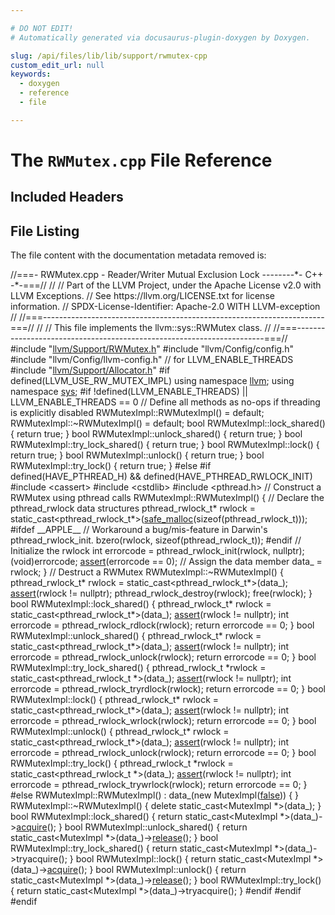 ```yaml
---

# DO NOT EDIT!
# Automatically generated via docusaurus-plugin-doxygen by Doxygen.

slug: /api/files/lib/lib/support/rwmutex-cpp
custom_edit_url: null
keywords:
  - doxygen
  - reference
  - file

---
```





# The `RWMutex.cpp` File Reference

<DoxygenPage pluginConfig={pluginConfig}>



## Included Headers

<IncludesList>
<IncludesListItem
  filePath="llvm/Support/RWMutex.h"
  permalink="/docs/api/files/include/include/llvm/include/llvm/support/rwmutex-h"
  isLocal="true" />
<IncludesListItem
  filePath="llvm/Config/config.h"
  permalink=""
  isLocal="true" />
<IncludesListItem
  filePath="llvm/Config/llvm-config.h"
  permalink=""
  isLocal="true" />
<IncludesListItem
  filePath="llvm/Support/Allocator.h"
  permalink="/docs/api/files/include/include/llvm/include/llvm/support/allocator-h"
  isLocal="true" />
</IncludesList>


## File Listing

The file content with the documentation metadata removed is:

<ProgramListing>

<Link id="l00001" /><CodeLine lineNumber="1"><span class="doxyHighlightComment">//===- RWMutex.cpp - Reader/Writer Mutual Exclusion Lock --------&#42;- C++ -&#42;-===//</span></CodeLine>
<Link id="l00002" /><CodeLine lineNumber="2"><span class="doxyHighlightComment">//</span></CodeLine>
<Link id="l00003" /><CodeLine lineNumber="3"><span class="doxyHighlightComment">// Part of the LLVM Project, under the Apache License v2.0 with LLVM Exceptions.</span></CodeLine>
<Link id="l00004" /><CodeLine lineNumber="4"><span class="doxyHighlightComment">// See https://llvm.org/LICENSE.txt for license information.</span></CodeLine>
<Link id="l00005" /><CodeLine lineNumber="5"><span class="doxyHighlightComment">// SPDX-License-Identifier: Apache-2.0 WITH LLVM-exception</span></CodeLine>
<Link id="l00006" /><CodeLine lineNumber="6"><span class="doxyHighlightComment">//</span></CodeLine>
<Link id="l00007" /><CodeLine lineNumber="7"><span class="doxyHighlightComment">//===----------------------------------------------------------------------===//</span></CodeLine>
<Link id="l00008" /><CodeLine lineNumber="8"><span class="doxyHighlightComment">//</span></CodeLine>
<Link id="l00009" /><CodeLine lineNumber="9"><span class="doxyHighlightComment">// This file implements the llvm::sys::RWMutex class.</span></CodeLine>
<Link id="l00010" /><CodeLine lineNumber="10"><span class="doxyHighlightComment">//</span></CodeLine>
<Link id="l00011" /><CodeLine lineNumber="11"><span class="doxyHighlightComment">//===----------------------------------------------------------------------===//</span></CodeLine>
<Link id="l00012" /><CodeLine lineNumber="12"></CodeLine>
<Link id="l00013" /><CodeLine lineNumber="13"><span class="doxyHighlightPreprocessor">#include &quot;<a href="/docs/api/files/include/include/llvm/include/llvm/support/rwmutex-h">llvm/Support/RWMutex.h</a>&quot;</span></CodeLine>
<Link id="l00014" /><CodeLine lineNumber="14"><span class="doxyHighlightPreprocessor">#include &quot;llvm/Config/config.h&quot;</span></CodeLine>
<Link id="l00015" /><CodeLine lineNumber="15"><span class="doxyHighlightPreprocessor">#include &quot;llvm/Config/llvm-config.h&quot;</span><span class="doxyHighlight"> </span><span class="doxyHighlightComment">// for LLVM&#95;ENABLE&#95;THREADS</span></CodeLine>
<Link id="l00016" /><CodeLine lineNumber="16"><span class="doxyHighlightPreprocessor">#include &quot;<a href="/docs/api/files/include/include/llvm/include/llvm/support/allocator-h">llvm/Support/Allocator.h</a>&quot;</span></CodeLine>
<Link id="l00017" /><CodeLine lineNumber="17"></CodeLine>
<Link id="l00018" /><CodeLine lineNumber="18"><span class="doxyHighlightPreprocessor">#if defined(LLVM&#95;USE&#95;RW&#95;MUTEX&#95;IMPL)</span></CodeLine>
<Link id="l00019" /><CodeLine lineNumber="19"><span class="doxyHighlightKeyword">using namespace </span><span class="doxyHighlight"><a href="/docs/api/namespaces/llvm">llvm</a>;</span></CodeLine>
<Link id="l00020" /><CodeLine lineNumber="20"><span class="doxyHighlightKeyword">using namespace </span><span class="doxyHighlight"><a href="/docs/api/namespaces/llvm/sys">sys</a>;</span></CodeLine>
<Link id="l00021" /><CodeLine lineNumber="21"></CodeLine>
<Link id="l00022" /><CodeLine lineNumber="22"><span class="doxyHighlightPreprocessor">#if !defined(LLVM&#95;ENABLE&#95;THREADS) || LLVM&#95;ENABLE&#95;THREADS == 0</span></CodeLine>
<Link id="l00023" /><CodeLine lineNumber="23"><span class="doxyHighlightComment">// Define all methods as no-ops if threading is explicitly disabled</span></CodeLine>
<Link id="l00024" /><CodeLine lineNumber="24"></CodeLine>
<Link id="l00025" /><CodeLine lineNumber="25"><span class="doxyHighlight">RWMutexImpl::RWMutexImpl() = </span><span class="doxyHighlightKeywordFlow">default</span><span class="doxyHighlight">;</span></CodeLine>
<Link id="l00026" /><CodeLine lineNumber="26"><span class="doxyHighlight">RWMutexImpl::~RWMutexImpl() = </span><span class="doxyHighlightKeywordFlow">default</span><span class="doxyHighlight">;</span></CodeLine>
<Link id="l00027" /><CodeLine lineNumber="27"></CodeLine>
<Link id="l00028" /><CodeLine lineNumber="28"><span class="doxyHighlightKeywordType">bool</span><span class="doxyHighlight"> RWMutexImpl::lock&#95;shared() &#123; </span><span class="doxyHighlightKeywordFlow">return</span><span class="doxyHighlight"> </span><span class="doxyHighlightKeyword">true</span><span class="doxyHighlight">; &#125;</span></CodeLine>
<Link id="l00029" /><CodeLine lineNumber="29"><span class="doxyHighlightKeywordType">bool</span><span class="doxyHighlight"> RWMutexImpl::unlock&#95;shared() &#123; </span><span class="doxyHighlightKeywordFlow">return</span><span class="doxyHighlight"> </span><span class="doxyHighlightKeyword">true</span><span class="doxyHighlight">; &#125;</span></CodeLine>
<Link id="l00030" /><CodeLine lineNumber="30"><span class="doxyHighlightKeywordType">bool</span><span class="doxyHighlight"> RWMutexImpl::try&#95;lock&#95;shared() &#123; </span><span class="doxyHighlightKeywordFlow">return</span><span class="doxyHighlight"> </span><span class="doxyHighlightKeyword">true</span><span class="doxyHighlight">; &#125;</span></CodeLine>
<Link id="l00031" /><CodeLine lineNumber="31"><span class="doxyHighlightKeywordType">bool</span><span class="doxyHighlight"> RWMutexImpl::lock() &#123; </span><span class="doxyHighlightKeywordFlow">return</span><span class="doxyHighlight"> </span><span class="doxyHighlightKeyword">true</span><span class="doxyHighlight">; &#125;</span></CodeLine>
<Link id="l00032" /><CodeLine lineNumber="32"><span class="doxyHighlightKeywordType">bool</span><span class="doxyHighlight"> RWMutexImpl::unlock() &#123; </span><span class="doxyHighlightKeywordFlow">return</span><span class="doxyHighlight"> </span><span class="doxyHighlightKeyword">true</span><span class="doxyHighlight">; &#125;</span></CodeLine>
<Link id="l00033" /><CodeLine lineNumber="33"><span class="doxyHighlightKeywordType">bool</span><span class="doxyHighlight"> RWMutexImpl::try&#95;lock() &#123; </span><span class="doxyHighlightKeywordFlow">return</span><span class="doxyHighlight"> </span><span class="doxyHighlightKeyword">true</span><span class="doxyHighlight">; &#125;</span></CodeLine>
<Link id="l00034" /><CodeLine lineNumber="34"></CodeLine>
<Link id="l00035" /><CodeLine lineNumber="35"><span class="doxyHighlightPreprocessor">#else</span></CodeLine>
<Link id="l00036" /><CodeLine lineNumber="36"></CodeLine>
<Link id="l00037" /><CodeLine lineNumber="37"><span class="doxyHighlightPreprocessor">#if defined(HAVE&#95;PTHREAD&#95;H) &amp;&amp; defined(HAVE&#95;PTHREAD&#95;RWLOCK&#95;INIT)</span></CodeLine>
<Link id="l00038" /><CodeLine lineNumber="38"></CodeLine>
<Link id="l00039" /><CodeLine lineNumber="39"><span class="doxyHighlightPreprocessor">#include &lt;cassert&gt;</span></CodeLine>
<Link id="l00040" /><CodeLine lineNumber="40"><span class="doxyHighlightPreprocessor">#include &lt;cstdlib&gt;</span></CodeLine>
<Link id="l00041" /><CodeLine lineNumber="41"><span class="doxyHighlightPreprocessor">#include &lt;pthread.h&gt;</span></CodeLine>
<Link id="l00042" /><CodeLine lineNumber="42"></CodeLine>
<Link id="l00043" /><CodeLine lineNumber="43"><span class="doxyHighlightComment">// Construct a RWMutex using pthread calls</span></CodeLine>
<Link id="l00044" /><CodeLine lineNumber="44"><span class="doxyHighlight">RWMutexImpl::RWMutexImpl()</span></CodeLine>
<Link id="l00045" /><CodeLine lineNumber="45"><span class="doxyHighlight">&#123;</span></CodeLine>
<Link id="l00046" /><CodeLine lineNumber="46"><span class="doxyHighlight">  </span><span class="doxyHighlightComment">// Declare the pthread&#95;rwlock data structures</span></CodeLine>
<Link id="l00047" /><CodeLine lineNumber="47"><span class="doxyHighlight">  pthread&#95;rwlock&#95;t&#42; rwlock =</span></CodeLine>
<Link id="l00048" /><CodeLine lineNumber="48"><span class="doxyHighlight">    </span><span class="doxyHighlightKeyword">static&#95;cast&lt;</span><span class="doxyHighlight">pthread&#95;rwlock&#95;t&#42;</span><span class="doxyHighlightKeyword">&gt;</span><span class="doxyHighlight">(<a href="/docs/api/namespaces/llvm/#a8bb931812d78f470d4ca775ac8b88e61">safe&#95;malloc</a>(</span><span class="doxyHighlightKeyword">sizeof</span><span class="doxyHighlight">(pthread&#95;rwlock&#95;t)));</span></CodeLine>
<Link id="l00049" /><CodeLine lineNumber="49"></CodeLine>
<Link id="l00050" /><CodeLine lineNumber="50"><span class="doxyHighlightPreprocessor">#ifdef &#95;&#95;APPLE&#95;&#95;</span></CodeLine>
<Link id="l00051" /><CodeLine lineNumber="51"><span class="doxyHighlight">  </span><span class="doxyHighlightComment">// Workaround a bug/mis-feature in Darwin&#39;s pthread&#95;rwlock&#95;init.</span></CodeLine>
<Link id="l00052" /><CodeLine lineNumber="52"><span class="doxyHighlight">  bzero(rwlock, </span><span class="doxyHighlightKeyword">sizeof</span><span class="doxyHighlight">(pthread&#95;rwlock&#95;t));</span></CodeLine>
<Link id="l00053" /><CodeLine lineNumber="53"><span class="doxyHighlightPreprocessor">#endif</span></CodeLine>
<Link id="l00054" /><CodeLine lineNumber="54"></CodeLine>
<Link id="l00055" /><CodeLine lineNumber="55"><span class="doxyHighlight">  </span><span class="doxyHighlightComment">// Initialize the rwlock</span></CodeLine>
<Link id="l00056" /><CodeLine lineNumber="56"><span class="doxyHighlight">  </span><span class="doxyHighlightKeywordType">int</span><span class="doxyHighlight"> errorcode = pthread&#95;rwlock&#95;init(rwlock, </span><span class="doxyHighlightKeyword">nullptr</span><span class="doxyHighlight">);</span></CodeLine>
<Link id="l00057" /><CodeLine lineNumber="57"><span class="doxyHighlight">  (void)errorcode;</span></CodeLine>
<Link id="l00058" /><CodeLine lineNumber="58"><span class="doxyHighlight">  <a href="/docs/api/files/lib/lib/target/lib/target/amdgpu/silowercontrolflow-cpp/#a4868c5d81c5ccc98c47aeab6244346a0">assert</a>(errorcode == 0);</span></CodeLine>
<Link id="l00059" /><CodeLine lineNumber="59"></CodeLine>
<Link id="l00060" /><CodeLine lineNumber="60"><span class="doxyHighlight">  </span><span class="doxyHighlightComment">// Assign the data member</span></CodeLine>
<Link id="l00061" /><CodeLine lineNumber="61"><span class="doxyHighlight">  data&#95; = rwlock;</span></CodeLine>
<Link id="l00062" /><CodeLine lineNumber="62"><span class="doxyHighlight">&#125;</span></CodeLine>
<Link id="l00063" /><CodeLine lineNumber="63"></CodeLine>
<Link id="l00064" /><CodeLine lineNumber="64"><span class="doxyHighlightComment">// Destruct a RWMutex</span></CodeLine>
<Link id="l00065" /><CodeLine lineNumber="65"><span class="doxyHighlight">RWMutexImpl::~RWMutexImpl()</span></CodeLine>
<Link id="l00066" /><CodeLine lineNumber="66"><span class="doxyHighlight">&#123;</span></CodeLine>
<Link id="l00067" /><CodeLine lineNumber="67"><span class="doxyHighlight">  pthread&#95;rwlock&#95;t&#42; rwlock = </span><span class="doxyHighlightKeyword">static&#95;cast&lt;</span><span class="doxyHighlight">pthread&#95;rwlock&#95;t&#42;</span><span class="doxyHighlightKeyword">&gt;</span><span class="doxyHighlight">(data&#95;);</span></CodeLine>
<Link id="l00068" /><CodeLine lineNumber="68"><span class="doxyHighlight">  <a href="/docs/api/files/lib/lib/target/lib/target/amdgpu/silowercontrolflow-cpp/#a4868c5d81c5ccc98c47aeab6244346a0">assert</a>(rwlock != </span><span class="doxyHighlightKeyword">nullptr</span><span class="doxyHighlight">);</span></CodeLine>
<Link id="l00069" /><CodeLine lineNumber="69"><span class="doxyHighlight">  pthread&#95;rwlock&#95;destroy(rwlock);</span></CodeLine>
<Link id="l00070" /><CodeLine lineNumber="70"><span class="doxyHighlight">  free(rwlock);</span></CodeLine>
<Link id="l00071" /><CodeLine lineNumber="71"><span class="doxyHighlight">&#125;</span></CodeLine>
<Link id="l00072" /><CodeLine lineNumber="72"></CodeLine>
<Link id="l00073" /><CodeLine lineNumber="73"><span class="doxyHighlightKeywordType">bool</span></CodeLine>
<Link id="l00074" /><CodeLine lineNumber="74"><span class="doxyHighlight">RWMutexImpl::lock&#95;shared()</span></CodeLine>
<Link id="l00075" /><CodeLine lineNumber="75"><span class="doxyHighlight">&#123;</span></CodeLine>
<Link id="l00076" /><CodeLine lineNumber="76"><span class="doxyHighlight">  pthread&#95;rwlock&#95;t&#42; rwlock = </span><span class="doxyHighlightKeyword">static&#95;cast&lt;</span><span class="doxyHighlight">pthread&#95;rwlock&#95;t&#42;</span><span class="doxyHighlightKeyword">&gt;</span><span class="doxyHighlight">(data&#95;);</span></CodeLine>
<Link id="l00077" /><CodeLine lineNumber="77"><span class="doxyHighlight">  <a href="/docs/api/files/lib/lib/target/lib/target/amdgpu/silowercontrolflow-cpp/#a4868c5d81c5ccc98c47aeab6244346a0">assert</a>(rwlock != </span><span class="doxyHighlightKeyword">nullptr</span><span class="doxyHighlight">);</span></CodeLine>
<Link id="l00078" /><CodeLine lineNumber="78"></CodeLine>
<Link id="l00079" /><CodeLine lineNumber="79"><span class="doxyHighlight">  </span><span class="doxyHighlightKeywordType">int</span><span class="doxyHighlight"> errorcode = pthread&#95;rwlock&#95;rdlock(rwlock);</span></CodeLine>
<Link id="l00080" /><CodeLine lineNumber="80"><span class="doxyHighlight">  </span><span class="doxyHighlightKeywordFlow">return</span><span class="doxyHighlight"> errorcode == 0;</span></CodeLine>
<Link id="l00081" /><CodeLine lineNumber="81"><span class="doxyHighlight">&#125;</span></CodeLine>
<Link id="l00082" /><CodeLine lineNumber="82"></CodeLine>
<Link id="l00083" /><CodeLine lineNumber="83"><span class="doxyHighlightKeywordType">bool</span></CodeLine>
<Link id="l00084" /><CodeLine lineNumber="84"><span class="doxyHighlight">RWMutexImpl::unlock&#95;shared()</span></CodeLine>
<Link id="l00085" /><CodeLine lineNumber="85"><span class="doxyHighlight">&#123;</span></CodeLine>
<Link id="l00086" /><CodeLine lineNumber="86"><span class="doxyHighlight">  pthread&#95;rwlock&#95;t&#42; rwlock = </span><span class="doxyHighlightKeyword">static&#95;cast&lt;</span><span class="doxyHighlight">pthread&#95;rwlock&#95;t&#42;</span><span class="doxyHighlightKeyword">&gt;</span><span class="doxyHighlight">(data&#95;);</span></CodeLine>
<Link id="l00087" /><CodeLine lineNumber="87"><span class="doxyHighlight">  <a href="/docs/api/files/lib/lib/target/lib/target/amdgpu/silowercontrolflow-cpp/#a4868c5d81c5ccc98c47aeab6244346a0">assert</a>(rwlock != </span><span class="doxyHighlightKeyword">nullptr</span><span class="doxyHighlight">);</span></CodeLine>
<Link id="l00088" /><CodeLine lineNumber="88"></CodeLine>
<Link id="l00089" /><CodeLine lineNumber="89"><span class="doxyHighlight">  </span><span class="doxyHighlightKeywordType">int</span><span class="doxyHighlight"> errorcode = pthread&#95;rwlock&#95;unlock(rwlock);</span></CodeLine>
<Link id="l00090" /><CodeLine lineNumber="90"><span class="doxyHighlight">  </span><span class="doxyHighlightKeywordFlow">return</span><span class="doxyHighlight"> errorcode == 0;</span></CodeLine>
<Link id="l00091" /><CodeLine lineNumber="91"><span class="doxyHighlight">&#125;</span></CodeLine>
<Link id="l00092" /><CodeLine lineNumber="92"></CodeLine>
<Link id="l00093" /><CodeLine lineNumber="93"><span class="doxyHighlightKeywordType">bool</span><span class="doxyHighlight"> RWMutexImpl::try&#95;lock&#95;shared() &#123;</span></CodeLine>
<Link id="l00094" /><CodeLine lineNumber="94"><span class="doxyHighlight">  pthread&#95;rwlock&#95;t &#42;rwlock = </span><span class="doxyHighlightKeyword">static&#95;cast&lt;</span><span class="doxyHighlight">pthread&#95;rwlock&#95;t &#42;</span><span class="doxyHighlightKeyword">&gt;</span><span class="doxyHighlight">(data&#95;);</span></CodeLine>
<Link id="l00095" /><CodeLine lineNumber="95"><span class="doxyHighlight">  <a href="/docs/api/files/lib/lib/target/lib/target/amdgpu/silowercontrolflow-cpp/#a4868c5d81c5ccc98c47aeab6244346a0">assert</a>(rwlock != </span><span class="doxyHighlightKeyword">nullptr</span><span class="doxyHighlight">);</span></CodeLine>
<Link id="l00096" /><CodeLine lineNumber="96"></CodeLine>
<Link id="l00097" /><CodeLine lineNumber="97"><span class="doxyHighlight">  </span><span class="doxyHighlightKeywordType">int</span><span class="doxyHighlight"> errorcode = pthread&#95;rwlock&#95;tryrdlock(rwlock);</span></CodeLine>
<Link id="l00098" /><CodeLine lineNumber="98"><span class="doxyHighlight">  </span><span class="doxyHighlightKeywordFlow">return</span><span class="doxyHighlight"> errorcode == 0;</span></CodeLine>
<Link id="l00099" /><CodeLine lineNumber="99"><span class="doxyHighlight">&#125;</span></CodeLine>
<Link id="l00100" /><CodeLine lineNumber="100"></CodeLine>
<Link id="l00101" /><CodeLine lineNumber="101"><span class="doxyHighlightKeywordType">bool</span></CodeLine>
<Link id="l00102" /><CodeLine lineNumber="102"><span class="doxyHighlight">RWMutexImpl::lock()</span></CodeLine>
<Link id="l00103" /><CodeLine lineNumber="103"><span class="doxyHighlight">&#123;</span></CodeLine>
<Link id="l00104" /><CodeLine lineNumber="104"><span class="doxyHighlight">  pthread&#95;rwlock&#95;t&#42; rwlock = </span><span class="doxyHighlightKeyword">static&#95;cast&lt;</span><span class="doxyHighlight">pthread&#95;rwlock&#95;t&#42;</span><span class="doxyHighlightKeyword">&gt;</span><span class="doxyHighlight">(data&#95;);</span></CodeLine>
<Link id="l00105" /><CodeLine lineNumber="105"><span class="doxyHighlight">  <a href="/docs/api/files/lib/lib/target/lib/target/amdgpu/silowercontrolflow-cpp/#a4868c5d81c5ccc98c47aeab6244346a0">assert</a>(rwlock != </span><span class="doxyHighlightKeyword">nullptr</span><span class="doxyHighlight">);</span></CodeLine>
<Link id="l00106" /><CodeLine lineNumber="106"></CodeLine>
<Link id="l00107" /><CodeLine lineNumber="107"><span class="doxyHighlight">  </span><span class="doxyHighlightKeywordType">int</span><span class="doxyHighlight"> errorcode = pthread&#95;rwlock&#95;wrlock(rwlock);</span></CodeLine>
<Link id="l00108" /><CodeLine lineNumber="108"><span class="doxyHighlight">  </span><span class="doxyHighlightKeywordFlow">return</span><span class="doxyHighlight"> errorcode == 0;</span></CodeLine>
<Link id="l00109" /><CodeLine lineNumber="109"><span class="doxyHighlight">&#125;</span></CodeLine>
<Link id="l00110" /><CodeLine lineNumber="110"></CodeLine>
<Link id="l00111" /><CodeLine lineNumber="111"><span class="doxyHighlightKeywordType">bool</span></CodeLine>
<Link id="l00112" /><CodeLine lineNumber="112"><span class="doxyHighlight">RWMutexImpl::unlock()</span></CodeLine>
<Link id="l00113" /><CodeLine lineNumber="113"><span class="doxyHighlight">&#123;</span></CodeLine>
<Link id="l00114" /><CodeLine lineNumber="114"><span class="doxyHighlight">  pthread&#95;rwlock&#95;t&#42; rwlock = </span><span class="doxyHighlightKeyword">static&#95;cast&lt;</span><span class="doxyHighlight">pthread&#95;rwlock&#95;t&#42;</span><span class="doxyHighlightKeyword">&gt;</span><span class="doxyHighlight">(data&#95;);</span></CodeLine>
<Link id="l00115" /><CodeLine lineNumber="115"><span class="doxyHighlight">  <a href="/docs/api/files/lib/lib/target/lib/target/amdgpu/silowercontrolflow-cpp/#a4868c5d81c5ccc98c47aeab6244346a0">assert</a>(rwlock != </span><span class="doxyHighlightKeyword">nullptr</span><span class="doxyHighlight">);</span></CodeLine>
<Link id="l00116" /><CodeLine lineNumber="116"></CodeLine>
<Link id="l00117" /><CodeLine lineNumber="117"><span class="doxyHighlight">  </span><span class="doxyHighlightKeywordType">int</span><span class="doxyHighlight"> errorcode = pthread&#95;rwlock&#95;unlock(rwlock);</span></CodeLine>
<Link id="l00118" /><CodeLine lineNumber="118"><span class="doxyHighlight">  </span><span class="doxyHighlightKeywordFlow">return</span><span class="doxyHighlight"> errorcode == 0;</span></CodeLine>
<Link id="l00119" /><CodeLine lineNumber="119"><span class="doxyHighlight">&#125;</span></CodeLine>
<Link id="l00120" /><CodeLine lineNumber="120"></CodeLine>
<Link id="l00121" /><CodeLine lineNumber="121"><span class="doxyHighlightKeywordType">bool</span><span class="doxyHighlight"> RWMutexImpl::try&#95;lock() &#123;</span></CodeLine>
<Link id="l00122" /><CodeLine lineNumber="122"><span class="doxyHighlight">  pthread&#95;rwlock&#95;t &#42;rwlock = </span><span class="doxyHighlightKeyword">static&#95;cast&lt;</span><span class="doxyHighlight">pthread&#95;rwlock&#95;t &#42;</span><span class="doxyHighlightKeyword">&gt;</span><span class="doxyHighlight">(data&#95;);</span></CodeLine>
<Link id="l00123" /><CodeLine lineNumber="123"><span class="doxyHighlight">  <a href="/docs/api/files/lib/lib/target/lib/target/amdgpu/silowercontrolflow-cpp/#a4868c5d81c5ccc98c47aeab6244346a0">assert</a>(rwlock != </span><span class="doxyHighlightKeyword">nullptr</span><span class="doxyHighlight">);</span></CodeLine>
<Link id="l00124" /><CodeLine lineNumber="124"></CodeLine>
<Link id="l00125" /><CodeLine lineNumber="125"><span class="doxyHighlight">  </span><span class="doxyHighlightKeywordType">int</span><span class="doxyHighlight"> errorcode = pthread&#95;rwlock&#95;trywrlock(rwlock);</span></CodeLine>
<Link id="l00126" /><CodeLine lineNumber="126"><span class="doxyHighlight">  </span><span class="doxyHighlightKeywordFlow">return</span><span class="doxyHighlight"> errorcode == 0;</span></CodeLine>
<Link id="l00127" /><CodeLine lineNumber="127"><span class="doxyHighlight">&#125;</span></CodeLine>
<Link id="l00128" /><CodeLine lineNumber="128"></CodeLine>
<Link id="l00129" /><CodeLine lineNumber="129"><span class="doxyHighlightPreprocessor">#else</span></CodeLine>
<Link id="l00130" /><CodeLine lineNumber="130"></CodeLine>
<Link id="l00131" /><CodeLine lineNumber="131"><span class="doxyHighlight">RWMutexImpl::RWMutexImpl() : data&#95;(new MutexImpl(<a href="/docs/api/namespaces/false">false</a>)) &#123; &#125;</span></CodeLine>
<Link id="l00132" /><CodeLine lineNumber="132"></CodeLine>
<Link id="l00133" /><CodeLine lineNumber="133"><span class="doxyHighlight">RWMutexImpl::~RWMutexImpl() &#123;</span></CodeLine>
<Link id="l00134" /><CodeLine lineNumber="134"><span class="doxyHighlight">  </span><span class="doxyHighlightKeyword">delete</span><span class="doxyHighlight"> </span><span class="doxyHighlightKeyword">static&#95;cast&lt;</span><span class="doxyHighlight">MutexImpl &#42;</span><span class="doxyHighlightKeyword">&gt;</span><span class="doxyHighlight">(data&#95;);</span></CodeLine>
<Link id="l00135" /><CodeLine lineNumber="135"><span class="doxyHighlight">&#125;</span></CodeLine>
<Link id="l00136" /><CodeLine lineNumber="136"></CodeLine>
<Link id="l00137" /><CodeLine lineNumber="137"><span class="doxyHighlightKeywordType">bool</span><span class="doxyHighlight"> RWMutexImpl::lock&#95;shared() &#123;</span></CodeLine>
<Link id="l00138" /><CodeLine lineNumber="138"><span class="doxyHighlight">  </span><span class="doxyHighlightKeywordFlow">return</span><span class="doxyHighlight"> </span><span class="doxyHighlightKeyword">static&#95;cast&lt;</span><span class="doxyHighlight">MutexImpl &#42;</span><span class="doxyHighlightKeyword">&gt;</span><span class="doxyHighlight">(data&#95;)-&gt;<a href="/docs/api/namespaces/llvm/#a650dea4533083a886cec9f16d80356d9a86a4fa105ff51b8c3be84734797d8144">acquire</a>();</span></CodeLine>
<Link id="l00139" /><CodeLine lineNumber="139"><span class="doxyHighlight">&#125;</span></CodeLine>
<Link id="l00140" /><CodeLine lineNumber="140"></CodeLine>
<Link id="l00141" /><CodeLine lineNumber="141"><span class="doxyHighlightKeywordType">bool</span><span class="doxyHighlight"> RWMutexImpl::unlock&#95;shared() &#123;</span></CodeLine>
<Link id="l00142" /><CodeLine lineNumber="142"><span class="doxyHighlight">  </span><span class="doxyHighlightKeywordFlow">return</span><span class="doxyHighlight"> </span><span class="doxyHighlightKeyword">static&#95;cast&lt;</span><span class="doxyHighlight">MutexImpl &#42;</span><span class="doxyHighlightKeyword">&gt;</span><span class="doxyHighlight">(data&#95;)-&gt;<a href="/docs/api/namespaces/llvm/#a650dea4533083a886cec9f16d80356d9a123fead50246387983ee340507115ef4">release</a>();</span></CodeLine>
<Link id="l00143" /><CodeLine lineNumber="143"><span class="doxyHighlight">&#125;</span></CodeLine>
<Link id="l00144" /><CodeLine lineNumber="144"></CodeLine>
<Link id="l00145" /><CodeLine lineNumber="145"><span class="doxyHighlightKeywordType">bool</span><span class="doxyHighlight"> RWMutexImpl::try&#95;lock&#95;shared() &#123;</span></CodeLine>
<Link id="l00146" /><CodeLine lineNumber="146"><span class="doxyHighlight">  </span><span class="doxyHighlightKeywordFlow">return</span><span class="doxyHighlight"> </span><span class="doxyHighlightKeyword">static&#95;cast&lt;</span><span class="doxyHighlight">MutexImpl &#42;</span><span class="doxyHighlightKeyword">&gt;</span><span class="doxyHighlight">(data&#95;)-&gt;tryacquire();</span></CodeLine>
<Link id="l00147" /><CodeLine lineNumber="147"><span class="doxyHighlight">&#125;</span></CodeLine>
<Link id="l00148" /><CodeLine lineNumber="148"></CodeLine>
<Link id="l00149" /><CodeLine lineNumber="149"><span class="doxyHighlightKeywordType">bool</span><span class="doxyHighlight"> RWMutexImpl::lock() &#123;</span></CodeLine>
<Link id="l00150" /><CodeLine lineNumber="150"><span class="doxyHighlight">  </span><span class="doxyHighlightKeywordFlow">return</span><span class="doxyHighlight"> </span><span class="doxyHighlightKeyword">static&#95;cast&lt;</span><span class="doxyHighlight">MutexImpl &#42;</span><span class="doxyHighlightKeyword">&gt;</span><span class="doxyHighlight">(data&#95;)-&gt;<a href="/docs/api/namespaces/llvm/#a650dea4533083a886cec9f16d80356d9a86a4fa105ff51b8c3be84734797d8144">acquire</a>();</span></CodeLine>
<Link id="l00151" /><CodeLine lineNumber="151"><span class="doxyHighlight">&#125;</span></CodeLine>
<Link id="l00152" /><CodeLine lineNumber="152"></CodeLine>
<Link id="l00153" /><CodeLine lineNumber="153"><span class="doxyHighlightKeywordType">bool</span><span class="doxyHighlight"> RWMutexImpl::unlock() &#123;</span></CodeLine>
<Link id="l00154" /><CodeLine lineNumber="154"><span class="doxyHighlight">  </span><span class="doxyHighlightKeywordFlow">return</span><span class="doxyHighlight"> </span><span class="doxyHighlightKeyword">static&#95;cast&lt;</span><span class="doxyHighlight">MutexImpl &#42;</span><span class="doxyHighlightKeyword">&gt;</span><span class="doxyHighlight">(data&#95;)-&gt;<a href="/docs/api/namespaces/llvm/#a650dea4533083a886cec9f16d80356d9a123fead50246387983ee340507115ef4">release</a>();</span></CodeLine>
<Link id="l00155" /><CodeLine lineNumber="155"><span class="doxyHighlight">&#125;</span></CodeLine>
<Link id="l00156" /><CodeLine lineNumber="156"></CodeLine>
<Link id="l00157" /><CodeLine lineNumber="157"><span class="doxyHighlightKeywordType">bool</span><span class="doxyHighlight"> RWMutexImpl::try&#95;lock() &#123;</span></CodeLine>
<Link id="l00158" /><CodeLine lineNumber="158"><span class="doxyHighlight">  </span><span class="doxyHighlightKeywordFlow">return</span><span class="doxyHighlight"> </span><span class="doxyHighlightKeyword">static&#95;cast&lt;</span><span class="doxyHighlight">MutexImpl &#42;</span><span class="doxyHighlightKeyword">&gt;</span><span class="doxyHighlight">(data&#95;)-&gt;tryacquire();</span></CodeLine>
<Link id="l00159" /><CodeLine lineNumber="159"><span class="doxyHighlight">&#125;</span></CodeLine>
<Link id="l00160" /><CodeLine lineNumber="160"></CodeLine>
<Link id="l00161" /><CodeLine lineNumber="161"><span class="doxyHighlightPreprocessor">#endif</span></CodeLine>
<Link id="l00162" /><CodeLine lineNumber="162"><span class="doxyHighlightPreprocessor">#endif</span></CodeLine>
<Link id="l00163" /><CodeLine lineNumber="163"><span class="doxyHighlightPreprocessor">#endif</span></CodeLine>

</ProgramListing>


</DoxygenPage>
